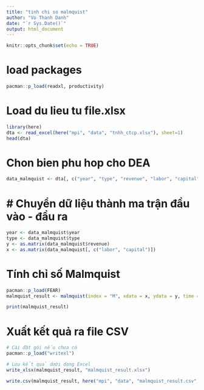 ---
title: "tinh chi so malmquist"
author: "Vo Thanh Danh"
date: "`r Sys.Date()`"
output: html_document
---

```{r setup, include=FALSE}
knitr::opts_chunk$set(echo = TRUE)
```

# load packages

```{r}
pacman::p_load(readxl, productivity)
```


# Load du lieu tu file.xlsx


```{r}
library(here)
dta <- read_excel(here("mpi", "data", "tnhh_ctcp.xlsx"), sheet=1)
head(dta)

```


# Chon bien phu hop cho DEA

```{r}
data_malmquist <- dta[, c("year", "type", "revenue", "labor", "capital")]

```


# # Chuyển dữ liệu thành ma trận đầu vào - đầu ra


```{r}
year <- data_malmquist$year
type <- data_malmquist$type
y <- as.matrix(data_malmquist$revenue)   
x <- as.matrix(data_malmquist[, c("labor", "capital")])  

```



# Tính chỉ số Malmquist


```{r}
pacman::p_load(FEAR)
malmquist_result <- malmquist(index = "M", xdata = x, ydata = y, time = year, id = type)

print(malmquist_result)
```


# Xuất kết quả ra file CSV


```{r}
# Cài đặt gói nếu chưa có
pacman::p_load("writexl")

# Lưu kết quả dưới dạng Excel
write_xlsx(malmquist_result, "malmquist_result.xlsx")

```




```{r}
write.csv(malmquist_result, here("mpi", "data", "malmquist_result.csv", row.names = FALSE))
```






